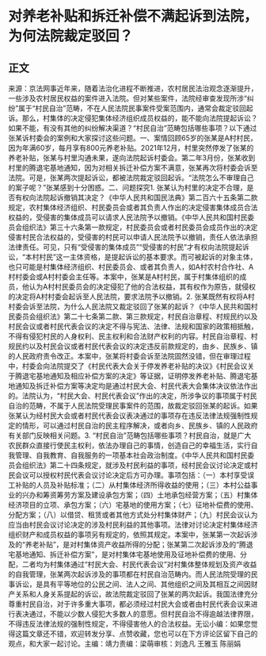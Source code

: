 # 对养老补贴和拆迁补偿不满起诉到法院，为何法院裁定驳回？
## 正文
来源：京法网事近年来，随着法治化进程不断推进，农村居民法治观念逐渐提升，一些涉及农村居民权益的案件进入法院。但对某些案件，法院经审查发现所涉“纠纷”属于“村民自治”范畴，不在人民法院民事案件受案范围内，通常会裁定驳回起诉。那么，村集体的决定侵犯集体经济组织成员权益的，能不能向法院提起诉讼？如果不能，有没有其他的纠纷解决渠道？“村民自治”范畴包括哪些事项？以下通过张某诉村委会的案例和大家探讨这些问题。一、案情回顾65岁的张某是A村村民，因为年满60岁，每月享有800元养老补贴。2021年12月，村里突然停发了张某的养老补贴，张某与村里沟通未果，遂向法院起诉村委会。第二年3月份，张某收到村里的腾退宅基地通知，因为对相关拆迁补偿方案不满意，张某再次将村委会诉至法院。可是，张某两次提起诉讼，都被法院裁定驳回起诉。“法院怎么不审理自己的案子呢？”张某感到十分困惑。二、问题探究1. 张某认为村里的决定不合理，是否有权向法院起诉撤销其决定？《中华人民共和国民法典》第二百六十五条第二款规定，农村集体经济组织、村民委员会或者其负责人作出的决定侵害集体成员合法权益的，受侵害的集体成员可以请求人民法院予以撤销。《中华人民共和国村民委员会组织法》第三十六条第一款规定，村民委员会或者村民委员会成员作出的决定侵害村民合法权益的，受侵害的村民可以申请人民法院予以撤销，责任人依法承担法律责任。可见，只有“受侵害的集体成员”“受侵害的村民”才有权向法院提起诉讼，“本村村民”这一主体资格，是提起诉讼的基本要求。而可被起诉的对象主体，也只可能是村集体经济组织、村民委员会、或者其负责人，如A村农村合作社、A村村委会或A村村委会主任等。本案中，张某是A村村民，属于村集体组织的成员，他认为A村村民委员会的决定侵犯了他的合法权益，其有权作为原告，就侵权的决定将A村村委会起诉至人民法院，要求法院予以撤销。2. 张某既然有权将A村村委会诉至法院，为什么人民法院又裁定驳回了张某的起诉？《中华人民共和国村民委员会组织法》第二十七条第二款、第三款规定，村民自治章程、村规民约以及村民会议或者村民代表会议的决定不得与宪法、法律、法规和国家的政策相抵触，不得有侵犯村民的人身权利、民主权利和合法财产权利的内容。村民自治章程、村规民约以及村民会议或者村民代表会议的决定违反前款规定的，由乡、民族乡、镇的人民政府责令改正。本案中，张某将村委会诉至法院固然没错，但在审理过程中，村委会向法院提交了《村民代表大会关于停发养老补贴的决议》《村民会议关于腾退宅基地通知及相应补偿方案的决定》等证据，证明停发养老补贴、腾退宅基地通知及拆迁补偿方案等决定均是通过村民大会、村民代表大会集体决议依法作出的。法院认为，“村民大会、村民代表会议”作出的决定，所涉争议的事项属于村民自治的范畴，不属于人民法院受理民事案件的范围，故裁定驳回张某的起诉。如果张某认为经村民大会或者村民代表会议表决通过的事项存在违反法律法规强制性规定的情形，可以通过村民自治的民主程序解决，或者向乡、民族乡、镇的人民政府有关部门反映相关问题。3. “村民自治”范畴包括哪些事项？村民自治，就是广大农民群众直接行使民主权利，依法办理自己的事情，创造自己的幸福生活，实行自我管理、自我教育、自我服务的一项基本社会政治制度。《中华人民共和国村民委员会组织法》第二十四条规定，就涉及村民利益的事项，经村民会议讨论决定或村民会议可以授权村民代表会议讨论决定后方可办理。事项包括：（一）本村享受误工补贴的人员及补贴标准；（二）从村集体经济所得收益的使用；（三）本村公益事业的兴办和筹资筹劳方案及建设承包方案；（四）土地承包经营方案；（五）村集体经济项目的立项、承包方案；（六）宅基地的使用方案；（七）征地补偿费的使用、分配方案；（八）以借贷、租赁或者其他方式处分村集体财产；（九）村民会议认为应当由村民会议讨论决定的涉及村民利益的其他事项。法律对讨论决定村集体经济组织财产和成员权益的事项另有规定的，依照其规定。本案中，张某第一次起诉涉及的“养老补贴”，是对村集体资产收益所得的分配；张某第二次起诉涉及的“腾退宅基地通知、拆迁补偿方案”，是对村集体宅基地使用及征地补偿费的使用、分配，二者均为村集体通过“村民大会、村民代表会议”对村集体整体规划及资产收益的自我管理，张某两次起诉涉及的事项都在村民自治范畴内。而人民法院受理的民事诉讼，是具有平等地位的公民之间、法人之间、其他组织之间及其相互之间因财产关系和人身关系提起的诉讼，故法院裁定驳回了张某的两次起诉。我国法律充分尊重村民自治，对于许多重大事项，都必须经过村民大会或者由村民代表会议来进行表决通过，不能以少数人侵犯大多数人的意愿。但村民自治不得逾越法律界限，不得违反法律法规的强制性规定，不得侵害他人的合法权益。无讼小编：如果您觉得这篇文章还不错，欢迎转发分享、点赞收藏，您也可以在下方评论区留下自己的观点，和大家一起讨论。主编：靖力责编：梁萌审核：刘逸凡 王雅玉 陈丽娟